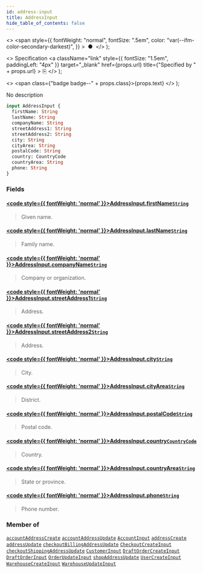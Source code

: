 ```yaml
---
id: address-input
title: AddressInput
hide_table_of_contents: false
---
```


  <>
    <span
      style={{
        fontWeight: "normal",
        fontSize: ".5em",
        color: "var(--ifm-color-secondary-darkest)",
      }}
    >
      &nbsp;●&nbsp;
    </span>
  </>
);

  <>
    Specification
    <a
      className="link"
      style={{ fontSize: "1.5em", paddingLeft: "4px" }}
      target="\_blank"
      href={props.url}
      title={"Specified by " + props.url}
    >
      ⎘
    </a>
  </>
);

  <>
    <span class={"badge badge--" + props.class}>{props.text}</span>
  </>
);

No description

```graphql
input AddressInput {
  firstName: String
  lastName: String
  companyName: String
  streetAddress1: String
  streetAddress2: String
  city: String
  cityArea: String
  postalCode: String
  country: CountryCode
  countryArea: String
  phone: String
}
```

### Fields

#### [<code style={{ fontWeight: 'normal' }}>AddressInput.<b>firstName</b></code>](#)<Bullet />[`String`](../../../developer/api-reference/scalars/string) <Badge class="secondary" text="scalar"/>

> Given name.

#### [<code style={{ fontWeight: 'normal' }}>AddressInput.<b>lastName</b></code>](#)<Bullet />[`String`](../../../developer/api-reference/scalars/string) <Badge class="secondary" text="scalar"/>

> Family name.

#### [<code style={{ fontWeight: 'normal' }}>AddressInput.<b>companyName</b></code>](#)<Bullet />[`String`](../../../developer/api-reference/scalars/string) <Badge class="secondary" text="scalar"/>

> Company or organization.

#### [<code style={{ fontWeight: 'normal' }}>AddressInput.<b>streetAddress1</b></code>](#)<Bullet />[`String`](../../../developer/api-reference/scalars/string) <Badge class="secondary" text="scalar"/>

> Address.

#### [<code style={{ fontWeight: 'normal' }}>AddressInput.<b>streetAddress2</b></code>](#)<Bullet />[`String`](../../../developer/api-reference/scalars/string) <Badge class="secondary" text="scalar"/>

> Address.

#### [<code style={{ fontWeight: 'normal' }}>AddressInput.<b>city</b></code>](#)<Bullet />[`String`](../../../developer/api-reference/scalars/string) <Badge class="secondary" text="scalar"/>

> City.

#### [<code style={{ fontWeight: 'normal' }}>AddressInput.<b>cityArea</b></code>](#)<Bullet />[`String`](../../../developer/api-reference/scalars/string) <Badge class="secondary" text="scalar"/>

> District.

#### [<code style={{ fontWeight: 'normal' }}>AddressInput.<b>postalCode</b></code>](#)<Bullet />[`String`](../../../developer/api-reference/scalars/string) <Badge class="secondary" text="scalar"/>

> Postal code.

#### [<code style={{ fontWeight: 'normal' }}>AddressInput.<b>country</b></code>](#)<Bullet />[`CountryCode`](../../../developer/api-reference/enums/country-code) <Badge class="secondary" text="enum"/>

> Country.

#### [<code style={{ fontWeight: 'normal' }}>AddressInput.<b>countryArea</b></code>](#)<Bullet />[`String`](../../../developer/api-reference/scalars/string) <Badge class="secondary" text="scalar"/>

> State or province.

#### [<code style={{ fontWeight: 'normal' }}>AddressInput.<b>phone</b></code>](#)<Bullet />[`String`](../../../developer/api-reference/scalars/string) <Badge class="secondary" text="scalar"/>

> Phone number.

### Member of

[`accountAddressCreate`](../../../developer/api-reference/mutations/account-address-create) <Badge class="secondary" text="mutation"/><Bullet />[`accountAddressUpdate`](../../../developer/api-reference/mutations/account-address-update) <Badge class="secondary" text="mutation"/><Bullet />[`AccountInput`](../../../developer/api-reference/inputs/account-input) <Badge class="secondary" text="input"/><Bullet />[`addressCreate`](../../../developer/api-reference/mutations/address-create) <Badge class="secondary" text="mutation"/><Bullet />[`addressUpdate`](../../../developer/api-reference/mutations/address-update) <Badge class="secondary" text="mutation"/><Bullet />[`checkoutBillingAddressUpdate`](../../../developer/api-reference/mutations/checkout-billing-address-update) <Badge class="secondary" text="mutation"/><Bullet />[`CheckoutCreateInput`](../../../developer/api-reference/inputs/checkout-create-input) <Badge class="secondary" text="input"/><Bullet />[`checkoutShippingAddressUpdate`](../../../developer/api-reference/mutations/checkout-shipping-address-update) <Badge class="secondary" text="mutation"/><Bullet />[`CustomerInput`](../../../developer/api-reference/inputs/customer-input) <Badge class="secondary" text="input"/><Bullet />[`DraftOrderCreateInput`](../../../developer/api-reference/inputs/draft-order-create-input) <Badge class="secondary" text="input"/><Bullet />[`DraftOrderInput`](../../../developer/api-reference/inputs/draft-order-input) <Badge class="secondary" text="input"/><Bullet />[`OrderUpdateInput`](../../../developer/api-reference/inputs/order-update-input) <Badge class="secondary" text="input"/><Bullet />[`shopAddressUpdate`](../../../developer/api-reference/mutations/shop-address-update) <Badge class="secondary" text="mutation"/><Bullet />[`UserCreateInput`](../../../developer/api-reference/inputs/user-create-input) <Badge class="secondary" text="input"/><Bullet />[`WarehouseCreateInput`](../../../developer/api-reference/inputs/warehouse-create-input) <Badge class="secondary" text="input"/><Bullet />[`WarehouseUpdateInput`](../../../developer/api-reference/inputs/warehouse-update-input) <Badge class="secondary" text="input"/>

